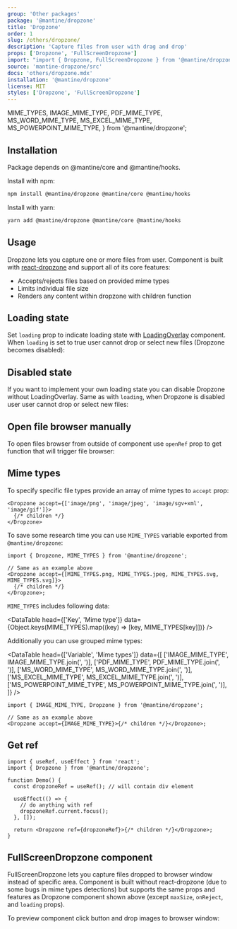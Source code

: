 ```yaml
---
group: 'Other packages'
package: '@mantine/dropzone'
title: 'Dropzone'
order: 1
slug: /others/dropzone/
description: 'Capture files from user with drag and drop'
props: ['Dropzone', 'FullScreenDropzone']
import: "import { Dropzone, FullScreenDropzone } from '@mantine/dropzone';"
source: 'mantine-dropzone/src'
docs: 'others/dropzone.mdx'
installation: '@mantine/dropzone'
license: MIT
styles: ['Dropzone', 'FullScreenDropzone']
---
```


  MIME_TYPES,
  IMAGE_MIME_TYPE,
  PDF_MIME_TYPE,
  MS_WORD_MIME_TYPE,
  MS_EXCEL_MIME_TYPE,
  MS_POWERPOINT_MIME_TYPE,
} from '@mantine/dropzone';

## Installation

Package depends on @mantine/core and @mantine/hooks.

Install with npm:

```sh
npm install @mantine/dropzone @mantine/core @mantine/hooks
```

Install with yarn:

```sh
yarn add @mantine/dropzone @mantine/core @mantine/hooks
```

## Usage

Dropzone lets you capture one or more files from user.
Component is built with [react-dropzone](https://react-dropzone.js.org/) and support all of its core features:

- Accepts/rejects files based on provided mime types
- Limits individual file size
- Renders any content within dropzone with children function

<Demo data={DropzoneDemos.usage} />

## Loading state

Set `loading` prop to indicate loading state with [LoadingOverlay](/core/loading-overlay/) component.
When `loading` is set to true user cannot drop or select new files (Dropzone becomes disabled):

<Demo data={DropzoneDemos.loading} />

## Disabled state

If you want to implement your own loading state you can disable Dropzone without LoadingOverlay.
Same as with `loading`, when Dropzone is disabled user user cannot drop or select new files:

<Demo data={DropzoneDemos.disabled} />

## Open file browser manually

To open files browser from outside of component use `openRef` prop to get function that will trigger file browser:

<Demo data={DropzoneDemos.manual} />

## Mime types

To specify specific file types provide an array of mime types to `accept` prop:

```tsx
<Dropzone accept={['image/png', 'image/jpeg', 'image/sgv+xml', 'image/gif']}>
  {/* children */}
</Dropzone>
```

To save some research time you can use `MIME_TYPES` variable exported from `@mantine/dropzone`:

```tsx
import { Dropzone, MIME_TYPES } from '@mantine/dropzone';

// Same as an example above
<Dropzone accept={[MIME_TYPES.png, MIME_TYPES.jpeg, MIME_TYPES.svg, MIME_TYPES.svg]}>
  {/* children */}
</Dropzone>;
```

`MIME_TYPES` includes following data:

<DataTable
  head={['Key', 'Mime type']}
  data={Object.keys(MIME_TYPES).map((key) => [key, MIME_TYPES[key]])}
/>

Additionally you can use grouped mime types:

<DataTable
  head={['Variable', 'Mime types']}
  data={[
    ['IMAGE_MIME_TYPE', IMAGE_MIME_TYPE.join(', ')],
    ['PDF_MIME_TYPE', PDF_MIME_TYPE.join(', ')],
    ['MS_WORD_MIME_TYPE', MS_WORD_MIME_TYPE.join(', ')],
    ['MS_EXCEL_MIME_TYPE', MS_EXCEL_MIME_TYPE.join(', ')],
    ['MS_POWERPOINT_MIME_TYPE', MS_POWERPOINT_MIME_TYPE.join(', ')],
  ]}
/>

```tsx
import { IMAGE_MIME_TYPE, Dropzone } from '@mantine/dropzone';

// Same as an example above
<Dropzone accept={IMAGE_MIME_TYPE}>{/* children */}</Dropzone>;
```

## Get ref

```tsx
import { useRef, useEffect } from 'react';
import { Dropzone } from '@mantine/dropzone';

function Demo() {
  const dropzoneRef = useRef(); // will contain div element

  useEffect(() => {
    // do anything with ref
    dropzoneRef.current.focus();
  }, []);

  return <Dropzone ref={dropzoneRef}>{/* children */}</Dropzone>;
}
```

## FullScreenDropzone component

FullScreenDropzone lets you capture files dropped to browser window instead of specific area.
Component is built without react-dropzone (due to some bugs in mime types detections) but supports the same props
and features as Dropzone component shown above (except `maxSize`, `onReject`, and `loading` props).

To preview component click button and drop images to browser window:

<Demo data={DropzoneDemos.fullScreen} />
